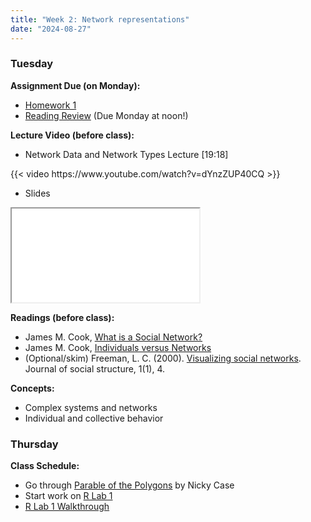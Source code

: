 ```yaml
---
title: "Week 2: Network representations"
date: "2024-08-27"
---
```



### Tuesday

**Assignment Due (on Monday):**

* [Homework 1](/assignments/Homework-1.html)
* [Reading Review](/syllabus/syllabus.qmd#reading-review-assignments) (Due Monday at noon!)

**Lecture Video (before class):**


* Network Data and Network Types Lecture [19:18] 

{{< video https://www.youtube.com/watch?v=dYnzZUP40CQ >}}

* Slides

<iframe class='slide-deck' src="/lectures/content_lectures/week_2_network_types.html"></iframe>

**Readings (before class):**

* James M. Cook, [What is a Social Network?](https://web.archive.org/web/20210617083354/http://www.umasocialmedia.com/socialnetworks/wp-content/uploads/2016/08/WhatIsASocialNetwork.pdf)
* James M. Cook, [Individuals versus Networks](https://web.archive.org/web/20210617083354/http://www.umasocialmedia.com/socialnetworks/wp-content/uploads/2016/09/IndividualsVersusNetworks.pdf)
* (Optional/skim) Freeman, L. C. (2000). [Visualizing social networks](https://www.cmu.edu/joss/content/articles/volume1/Freeman.html). Journal of social structure, 1(1), 4.

**Concepts:**

* Complex systems and networks
* Individual and collective behavior

<!--
**Class slides:**

<iframe class='slide-deck' src='/lectures/class_lectures/week_2.html'></iframe>

-->

### Thursday

**Class Schedule:**

* Go through [Parable of the Polygons](https://ncase.me/polygons/) by Nicky Case
* Start work on [R Lab 1](pages/R-Lab-1.html)
* [R Lab 1 Walkthrough](https://youtu.be/7QKuOHoMoZA)
